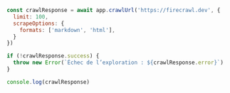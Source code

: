 ```js Node
const crawlResponse = await app.crawlUrl('https://firecrawl.dev', {
  limit: 100,
  scrapeOptions: {
    formats: ['markdown', 'html'],
  }
})

if (!crawlResponse.success) {
  throw new Error(`Échec de l’exploration : ${crawlResponse.error}`)
}

console.log(crawlResponse)
```
